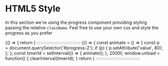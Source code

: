 
<Meta title="DCXLibrary/Progress/HTML5" component={Progress} />

# HTML5 Style

In this section we're using the progress component providing styling passing the relative `className`. Feel free to use your own css and style the progress as you prefer

<Canvas>
    <Story name="customised">
        {() => {
            return (
                <Progress
                    label="Progress"
                    max={100}
                    value={80}
                    className="progress1"
                />
            )
        }}
    </Story>
</Canvas>

<Canvas>
    <Story name="gradient-background">
        {() => {
            const animate = () => {
                const p = document.querySelector('#progress-2');
                if (p) {
                    p.setAttribute('value', 80);
                };
            };
            const timerId = setInterval(() => {
                animate();
            }, 2000);
            window.unload = function() {
                clearInterval(timerId);
            }
            return (
                <Progress
                    label="Progress"
                    max={100}
                    value={0}
                    className="progress2"
                    id="progress-2"
                    labelClassName="myLabel"
                />
            )
        }}
    </Story>
</Canvas>

<Props of={Progress} />